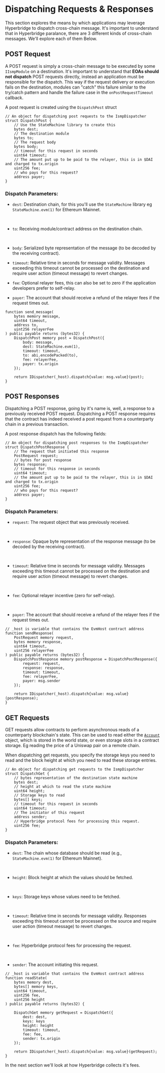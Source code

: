 # Dispatching Requests & Responses

This section explores the means by which applications may leverage Hyperbridge to dispatch cross-chain message. It's important to understand that in Hyperbridge paralance, there are 3 different kinds of cross-chain messages. We'll explore each of them Below.

## POST Request

A POST request is simply a cross-chain message to be executed by some `IIsmpModule` on a destination. It's important to understand that **EOAs should not dispatch** POST requests directly, instead an application must be responsible for the dispatch. This way if the request delivery or execution fails on the destination, modules can "catch" this failure similar to the try/catch pattern and handle the failure case in the `onPostRequestTimeout` callback.

A post request is created using the `DispatchPost` struct

```solidity showLineNumbers
// An object for dispatching post requests to the IsmpDispatcher
struct DispatchPost {
    // Use the StateMachine library to create this
    bytes dest;
    // The destination module
    bytes to;
    // The request body
    bytes body;
    // timeout for this request in seconds
    uint64 timeout;
    // The amount put up to be paid to the relayer, this is in $DAI and charged to tx.origin
    uint256 fee;
    // who pays for this request?
    address payer;
}
```

### Dispatch Parameters:

- `dest`: Destination chain, for this you'll use the `StateMachine` library eg `StateMachine.evm(1)` for Ethereum Mainnet.

  <br />

- `to`: Receiving module/contract address on the destination chain.

  <br />

- `body`: Serialized byte representation of the message (to be decoded by the receiving contract).
  <br />
- `timeout`: Relative time in seconds for message validity. Messages exceeding this timeout cannot be processed on the destination and require user action (timeout message) to revert changes.
  <br />
- `fee`: Optional relayer fees, this can also be set to zero if the application developers prefer to self-relay.
  <br />
- `payer`: The account that should receive a refund of the relayer fees if the request times out.

```solidity showLineNumbers
function send_message(
    bytes memory message,
    uint64 timeout,
    address to,
    uint256 relayerFee
) public payable returns (bytes32) {
    DispatchPost memory post = DispatchPost({
        body: message,
        dest: StateMachine.evm(1),
        timeout: timeout,
        to: abi.encodePacked(to),
        fee: relayerFee,
        payer: tx.origin
    });

    return IDispatcher(_host).dispatch{value: msg.value}(post);
}
```

## POST Responses

Dispatching a POST response, going by it's name is, well, a response to a previously received POST request. Dispatching a POST response requires that the contract has indeed received a post request from a counterparty chain in a previous transaction.

A post response dispatch has the following fields:

```solidity showLineNumbers
// An object for dispatching post responses to the IsmpDispatcher
struct DispatchPostResponse {
    // The request that initiated this response
    PostRequest request;
    // bytes for post response
    bytes response;
    // timeout for this response in seconds
    uint64 timeout;
    // the amount put up to be paid to the relayer, this is in $DAI and charged to tx.origin
    uint256 fee;
    // who pays for this request?
    address payer;
}
```

### Dispatch Parameters:

- `request`: The request object that was previously received.

  <br />

- `response`: Opaque byte representation of the response message (to be decoded by the receiving contract).

  <br />

- `timeout`: Relative time in seconds for message validity. Messages exceeding this timeout cannot be processed on the destination and require user action
  (timeout message) to revert changes.

  <br />

- `fee`: Optional relayer incentive (zero for self-relay).

  <br />

- `payer`: The account that should receive a refund of the relayer fees if the request times out.
  <br />

```solidity showLineNumbers
// _host is variable that contains the EvmHost contract address
function sendResponse(
    PostRequest memory request,
    bytes memory response,
    uint64 timeout,
    uint256 relayerFee
) public payable returns (bytes32) {
    DispatchPostResponse memory postResponse = DispatchPostResponse({
        request: request,
        response: response,
        timeout: timeout,
        fee: relayerFee,
        payer: msg.sender
    });

    return IDispatcher(_host).dispatch{value: msg.value}(postResponse);
}
```

## GET Requests

GET requests allow contracts to perform asynchronous reads of a counterparty blockchain's state. This can be used to read either the [`Account`](https://github.com/ethereumjs/ethereumjs-monorepo/tree/master/packages/util#module-account) object, which is stored in the world state, or even storage slots in a contract storage. Eg reading the price of a Uniswap pair on a remote chain.

When dispatching get requests,
you specify the storage keys you need to read and the block height at which you need to read these storage entries.

```solidity
// An object for dispatching get requests to the IsmpDispatcher
struct DispatchGet {
    // bytes representation of the destination state machine
    bytes dest;
    // height at which to read the state machine
    uint64 height;
    // Storage keys to read
    bytes[] keys;
    // timeout for this request in seconds
    uint64 timeout;
    // The initiator of this request
    address sender;
    // Hyperbridge protocol fees for processing this request.
    uint256 fee;
}
```

### Dispatch Parameters:

- `dest`: The chain whose database should be read (e.g., `StateMachine.evm(1)` for Ethereum Mainnet).

  <br />

- `height`: Block height at which the values should be fetched.

  <br />

- `keys`: Storage keys whose values need to be fetched.

  <br />

- `timeout`: Relative time in seconds for message validity. Responses exceeding this timeout cannot be processed on the source and require user action (timeout
  message) to revert changes.

  <br />

- `fee`: Hyperbridge protocol fees for processing the request.

  <br />

- `sender`: The account initiating this request.
  <br />

```solidity
// _host is variable that contains the EvmHost contract address
function readState(
    bytes memory dest,
    bytes[] memory keys,
    uint64 timeout,
    uint256 fee,
    uint256 height
) public payable returns (bytes32) {

    DispatchGet memory getRequest = DispatchGet({
        dest: dest,
        keys: keys
        height: height
        timeout: timeout,
        fee: fee,
        sender: tx.origin
    });

    return IDispatcher(_host).dispatch{value: msg.value}(getRequest);
}
```

In the next section we'll look at how Hyperbridge collects it's fees.

